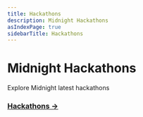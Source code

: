 ```yaml
---
title: Hackathons
description: Midnight Hackathons
asIndexPage: true
sidebarTitle: Hackathons
---
```


# Midnight Hackathons
Explore Midnight latest hackathons

### [Hackathons ->](https://midnight.network/hackathon/)